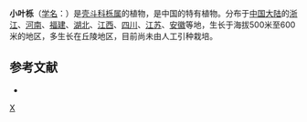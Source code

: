 {{Speciesbox 
| genus = Quercus
| species = chenii
| authority = [[中井猛之进|Nakai]]
}}

'''小叶栎'''（[[学名|学名]]：{{lang|la|''Quercus chenii''}}）是[[壳斗科|壳斗科]][[栎属|栎属]]的植物，是中国的特有植物。分布于[[中国大陆|中国大陆]]的[[浙江|浙江]]、[[河南|河南]]、[[福建|福建]]、[[湖北|湖北]]、[[江西|江西]]、[[四川|四川]]、[[江苏|江苏]]、[[安徽|安徽]]等地，生长于海拔500米至600米的地区，多生长在丘陵地区，目前尚未由人工引种栽培。

== 参考文献 ==
<div class="references-small">
* {{cite web| url =http://www.bioinfo.cn/db05/KmzwSpecies.php?action=view&id=7983| title =小叶栎| work =《中国高等植物数据库全库》| publisher =中国科学院微生物研究所| author =昆明植物研究所| accessdate =2009-02-25| deadurl =yes| archiveurl =https://web.archive.org/web/20160305024217/http://www.bioinfo.cn/db05/KmzwSpecies.php?action=view&id=7983| archivedate =2016-03-05}}
</div>
{{Taxonbar|from=Q10958160}}

[[Category:栎属|X]]